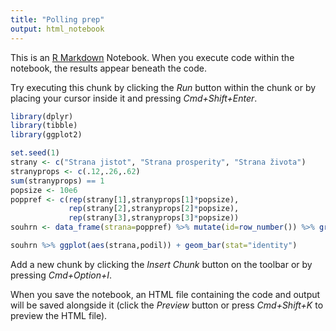 ```yaml
---
title: "Polling prep"
output: html_notebook
---
```


This is an [R Markdown](http://rmarkdown.rstudio.com) Notebook. When you execute code within the notebook, the results appear beneath the code. 

Try executing this chunk by clicking the *Run* button within the chunk or by placing your cursor inside it and pressing *Cmd+Shift+Enter*. 

```r
library(dplyr)
library(tibble)
library(ggplot2)

set.seed(1)
strany <- c("Strana jistot", "Strana prosperity", "Strana života")
stranyprops <- c(.12,.26,.62)
sum(stranyprops) == 1
popsize <- 10e6
poppref <- c(rep(strany[1],stranyprops[1]*popsize),
             rep(strany[2],stranyprops[2]*popsize),
             rep(strany[3],stranyprops[3]*popsize))
souhrn <- data_frame(strana=poppref) %>% mutate(id=row_number()) %>% group_by(strana) %>% summarise(pocet=n()) %>% mutate(podil=pocet/sum(pocet))

souhrn %>% ggplot(aes(strana,podil)) + geom_bar(stat="identity")
```

Add a new chunk by clicking the *Insert Chunk* button on the toolbar or by pressing *Cmd+Option+I*.

When you save the notebook, an HTML file containing the code and output will be saved alongside it (click the *Preview* button or press *Cmd+Shift+K* to preview the HTML file).
